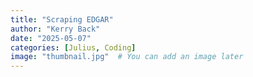 ```yaml
---
title: "Scraping EDGAR"
author: "Kerry Back"
date: "2025-05-07"
categories: [Julius, Coding]
image: "thumbnail.jpg"  # You can add an image later
---
```


